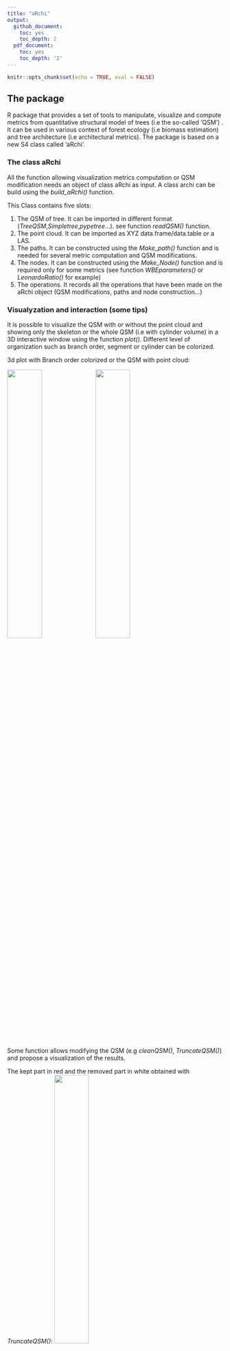 ```yaml
---
title: "aRchi"
output:
  github_document:
    toc: yes
    toc_depth: 2
  pdf_document:
    toc: yes
    toc_depth: '2'
---
```


```r
knitr::opts_chunk$set(echo = TRUE, eval = FALSE)
```

## The package

R package that provides a set of tools to manipulate, visualize and compute metrics from quantitative structural model of trees (i.e the so-called 'QSM') . It can be used in various context of forest ecology (i.e biomass estimation) and tree architecture (i.e architectural metrics). The package is based on a new S4 class called 'aRchi'.

### The class aRchi

All the function allowing visualization metrics computation or QSM modification needs an object of class aRchi as input. A class archi can be build using the *build_aRchi()* function.

This Class contains five slots:

1. The QSM of tree. It can be imported in different format (*TreeQSM*,*Simpletree*,*pypetree*...). see function *readQSM()* function.
2. The point cloud. It can be imported as XYZ data.frame/data.table or a LAS.
3. The paths. It can be constructed using the *Make_path()* function and is needed for several metric computation and QSM modifications.
4. The nodes. It can be constructed using the *Make_Node()* function and is required only for some metrics (see function *WBEparameters()* or *LeonardoRatio()* for example)
5. The operations. It records all the operations that have been made on the aRchi object (QSM modifications, paths and node construction...)


### Visualyzation and interaction (some tips)


It is possible to visualize the QSM with or without the point cloud and showing only the skeleton or the whole QSM (i.e with cylinder volume) in a 3D interactive window using the function *plot()*. Different level of organization such as branch order, segment or cylinder can be colorized.  


3d plot with Branch order colorized or the QSM with point cloud:

<img width="40%" src="141_plot_branch_order.JPG"/>
<img width="40%" src="141_plot_pc.JPG"/>


Some function allows modifying the QSM (e.g *cleanQSM()*, *TruncateQSM()*) and propose a visualization of the results.


The kept part in red and the removed part in white obtained with *TruncateQSM()*:
<img width="40%" src="141_truncate_QSM.JPG"/>

It is also possible to select a part of the QSM in a 3D interactive window by following the instruction of the function *selectinQSM_3d()*. It allows selecting different level of organization (cylinder, branch, segment, node....) and return a table of the selected part of the QSM with all the informations available. For example, If the biomass and mechanical constrains have been computed using *Compute_mf()* function, the returned table will contains the biomass and moment of force of all the cylinders/segments/node... selected.


Select a part of the QSM by following *selectinQSM_3d()* function instruction:

<img width="40%" src="select_in3d_1.JPG"/>
<img width="40%" src="select_in3d_2.JPG"/>


All the characteristics of the selected part are returns:

<img width="100%" src="select_in3d_3.JPG"/>


For more information on some metrics such as WBE parameters (*WBEparameters()*), Dominance apical index (*DAI()*), fork rate (*ForkRate()*) or branch angle (*BranchAngle()*) see [article](https://besjournals.onlinelibrary.wiley.com/doi/10.1111/1365-2435.13678).

## Install aRchi

The latest released version from CRAN:
```r
install.packages("aRchi")
```

The latest version from Github (in development):
```r
install.packages("remotes")
remotes::install_github('umr-amap/aRchi')
```

To use it :
```r
library("aRchi")
```

